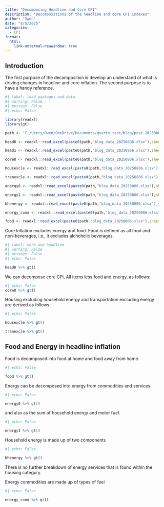 ```yaml
---
title: "Decomposing Headline and Core CPI"
description: "Decompositions of the headline and core CPI indexes"
author: "Owen"
date: "8/6/2025"
categories:
  - CPI
format: 
  html:
    link-external-newwindow: true
---
```


## Introduction

The first purpose of the decomposition is develop an understand of what is driving changes in headline and core inflation. The second purpose is to have a handy reference.

```r
#| label: load packages and data
#| warning: False
#| message: False
#| echo: False

library(readxl)
library(gt)

path <- "C:/Users/Owen/OneDrive/Documents/quarto_test/blog/post-20250806/"

head0 <- readxl::read_excel(paste0(path,"blog_data_20250806.xlsx"),sheet = "Headline_0")

head1 <- readxl::read_excel(paste0(path,"blog_data_20250806.xlsx"),sheet = "Headline_1")

core0 <- readxl::read_excel(paste0(path,"blog_data_20250806.xlsx"),sheet = "Core_0")

housexcle <- readxl::read_excel(paste0(path,"blog_data_20250806.xlsx"),sheet = "Housing_excl_energy")

tranexcle <- readxl::read_excel(paste0(path,"blog_data_20250806.xlsx"),sheet = "Transp_excl_energy")

energy0 <- readxl::read_excel(paste0(path,"blog_data_20250806.xlsx"),sheet = "Energy_0")

energy1 <- readxl::read_excel(paste0(path,"blog_data_20250806.xlsx"),sheet = "Energy_1")

hhenergy <- readxl::read_excel(paste0(path,"blog_data_20250806.xlsx"),sheet = "HH_energy")

energy_comm <- readxl::read_excel(paste0(path,"blog_data_20250806.xlsx"),sheet = "Energy_comm")

food <- readxl::read_excel(paste0(path,"blog_data_20250806.xlsx"),sheet = "Food")


```

Core Inflation excludes energy and food. Food is defined as all food and non-beverages, i.e., it excludes alchoholic beverages.

```r
#| label: core and headline
#| warning: False
#| message: False
#| echo: False

head0 %>% gt()

```
We can decompose core CPI, All items less food and energy, as follows:

```r
#| echo: False
core0 %>% gt()
```

Housing excluding household energy and transportation excluding energy are derived as follows:

```r
#| echo: False

housexcle %>% gt()

tranexcle %>% gt()

```

## Food and Energy in headline inflation

Food is decomposed into food at home and food away from home.
```r
#| echo: False

food %>% gt()
```

Energy can be decomposed into energy from commodities and services

```r
#| echo: False

energy0 %>% gt()
```

and also as the sum of household energy and motor fuel.

```r
#| echo: False

energy1 %>% gt()
```
Household energy is made up of two components
```r
#| echo: False

hhenergy %>% gt()
```
There is no further breakdown of energy services that is found within the housing category.

Energy commodities are made up of types of fuel
```r
#| echo: False

energy_comm %>% gt()
```





